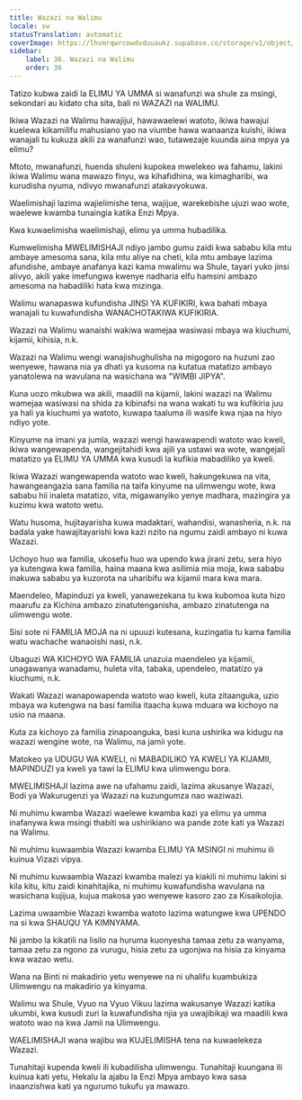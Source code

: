 ```yaml
---
title: Wazazi na Walimu
locale: sw
statusTranslation: automatic
coverImage: https://lhvmrqwrcowdvduuaukz.supabase.co/storage/v1/object/public/strapi-uploads/small_cover-educacion-fundamental.webp-2d51a7828a2b1309555be27f7e2a61a0.webp
sidebar:
    label: 36. Wazazi na Walimu
    order: 36
---
```

Tatizo kubwa zaidi la ELIMU YA UMMA si wanafunzi wa shule za msingi, sekondari au kidato cha sita, bali ni WAZAZI na WALIMU.

Ikiwa Wazazi na Walimu hawajijui, hawawaelewi watoto, ikiwa hawajui kuelewa kikamilifu mahusiano yao na viumbe hawa wanaanza kuishi, ikiwa wanajali tu kukuza akili za wanafunzi wao, tutawezaje kuunda aina mpya ya elimu?

Mtoto, mwanafunzi, huenda shuleni kupokea mwelekeo wa fahamu, lakini ikiwa Walimu wana mawazo finyu, wa kihafidhina, wa kimagharibi, wa kurudisha nyuma, ndivyo mwanafunzi atakavyokuwa.

Waelimishaji lazima wajielimishe tena, wajijue, warekebishe ujuzi wao wote, waelewe kwamba tunaingia katika Enzi Mpya.

Kwa kuwaelimisha waelimishaji, elimu ya umma hubadilika.

Kumwelimisha MWELIMISHAJI ndiyo jambo gumu zaidi kwa sababu kila mtu ambaye amesoma sana, kila mtu aliye na cheti, kila mtu ambaye lazima afundishe, ambaye anafanya kazi kama mwalimu wa Shule, tayari yuko jinsi alivyo, akili yake imefungwa kwenye nadharia elfu hamsini ambazo amesoma na habadiliki hata kwa mizinga.

Walimu wanapaswa kufundisha JINSI YA KUFIKIRI, kwa bahati mbaya wanajali tu kuwafundisha WANACHOTAKIWA KUFIKIRIA.

Wazazi na Walimu wanaishi wakiwa wamejaa wasiwasi mbaya wa kiuchumi, kijamii, kihisia, n.k.

Wazazi na Walimu wengi wanajishughulisha na migogoro na huzuni zao wenyewe, hawana nia ya dhati ya kusoma na kutatua matatizo ambayo yanatolewa na wavulana na wasichana wa "WIMBI JIPYA".

Kuna uozo mkubwa wa akili, maadili na kijamii, lakini wazazi na Walimu wamejaa wasiwasi na shida za kibinafsi na wana wakati tu wa kufikiria juu ya hali ya kiuchumi ya watoto, kuwapa taaluma ili wasife kwa njaa na hiyo ndiyo yote.

Kinyume na imani ya jumla, wazazi wengi hawawapendi watoto wao kweli, ikiwa wangewapenda, wangejitahidi kwa ajili ya ustawi wa wote, wangejali matatizo ya ELIMU YA UMMA kwa kusudi la kufikia mabadiliko ya kweli.

Ikiwa Wazazi wangewapenda watoto wao kweli, hakungekuwa na vita, hawangeangazia sana familia na taifa kinyume na ulimwengu wote, kwa sababu hii inaleta matatizo, vita, migawanyiko yenye madhara, mazingira ya kuzimu kwa watoto wetu.

Watu husoma, hujitayarisha kuwa madaktari, wahandisi, wanasheria, n.k. na badala yake hawajitayarishi kwa kazi nzito na ngumu zaidi ambayo ni kuwa Wazazi.

Uchoyo huo wa familia, ukosefu huo wa upendo kwa jirani zetu, sera hiyo ya kutengwa kwa familia, haina maana kwa asilimia mia moja, kwa sababu inakuwa sababu ya kuzorota na uharibifu wa kijamii mara kwa mara.

Maendeleo, Mapinduzi ya kweli, yanawezekana tu kwa kubomoa kuta hizo maarufu za Kichina ambazo zinatutenganisha, ambazo zinatutenga na ulimwengu wote.

Sisi sote ni FAMILIA MOJA na ni upuuzi kutesana, kuzingatia tu kama familia watu wachache wanaoishi nasi, n.k.

Ubaguzi WA KICHOYO WA FAMILIA unazuia maendeleo ya kijamii, unagawanya wanadamu, huleta vita, tabaka, upendeleo, matatizo ya kiuchumi, n.k.

Wakati Wazazi wanapowapenda watoto wao kweli, kuta zitaanguka, uzio mbaya wa kutengwa na basi familia itaacha kuwa mduara wa kichoyo na usio na maana.

Kuta za kichoyo za familia zinapoanguka, basi kuna ushirika wa kidugu na wazazi wengine wote, na Walimu, na jamii yote.

Matokeo ya UDUGU WA KWELI, ni MABADILIKO YA KWELI YA KIJAMII, MAPINDUZI ya kweli ya tawi la ELIMU kwa ulimwengu bora.

MWELIMISHAJI lazima awe na ufahamu zaidi, lazima akusanye Wazazi, Bodi ya Wakurugenzi ya Wazazi na kuzungumza nao waziwazi.

Ni muhimu kwamba Wazazi waelewe kwamba kazi ya elimu ya umma inafanywa kwa msingi thabiti wa ushirikiano wa pande zote kati ya Wazazi na Walimu.

Ni muhimu kuwaambia Wazazi kwamba ELIMU YA MSINGI ni muhimu ili kuinua Vizazi vipya.

Ni muhimu kuwaambia Wazazi kwamba malezi ya kiakili ni muhimu lakini si kila kitu, kitu zaidi kinahitajika, ni muhimu kuwafundisha wavulana na wasichana kujijua, kujua makosa yao wenyewe kasoro zao za Kisaikolojia.

Lazima uwaambie Wazazi kwamba watoto lazima watungwe kwa UPENDO na si kwa SHAUQU YA KIMNYAMA.

Ni jambo la kikatili na lisilo na huruma kuonyesha tamaa zetu za wanyama, tamaa zetu za ngono za vurugu, hisia zetu za ugonjwa na hisia za kinyama kwa wazao wetu.

Wana na Binti ni makadirio yetu wenyewe na ni uhalifu kuambukiza Ulimwengu na makadirio ya kinyama.

Walimu wa Shule, Vyuo na Vyuo Vikuu lazima wakusanye Wazazi katika ukumbi, kwa kusudi zuri la kuwafundisha njia ya uwajibikaji wa maadili kwa watoto wao na kwa Jamii na Ulimwengu.

WAELIMISHAJI wana wajibu wa KUJELIMISHA tena na kuwaelekeza Wazazi.

Tunahitaji kupenda kweli ili kubadilisha ulimwengu. Tunahitaji kuungana ili kuinua kati yetu, Hekalu la ajabu la Enzi Mpya ambayo kwa sasa inaanzishwa kati ya ngurumo tukufu ya mawazo.

